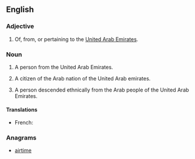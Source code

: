 {{also|emirati}}
==English==

===Adjective===
{{en-adj|-}}

# Of, from, or pertaining to the [[United Arab Emirates]].

===Noun===
{{en-noun}}

# A person from the United Arab Emirates.
# {{historical}} A citizen of the Arab nation of the United Arab emirates.
# A person descended ethnically from the Arab people of the United Arab Emirates.

====Translations====
{{trans-top|A person from the United Arab Emirates}}
* French: {{t-|fr|Émirati}}
{{trans-mid}}
{{trans-bottom}}

===Anagrams===
* {{alphagram|aeiimrt}} [[airtime#English|airtime]]